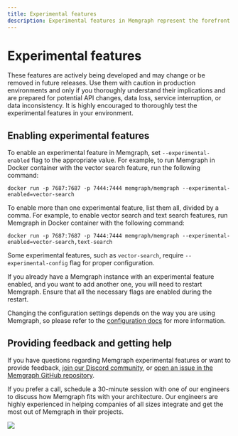 ```yaml
---
title: Experimental features
description: Experimental features in Memgraph represent the forefront of our innovation, offering cutting-edge functionality as we continuously enhance our product. While these features are still evolving and may experience occasional instability, our dedicated support team is ready to assist you promptly with any challenges, ensuring a seamless experience.
---
```



# Experimental features

These features are actively being developed and may change or be removed in
future releases. Use them with caution in production environments and only if
you thoroughly understand their implications and are prepared for potential API
changes, data loss, service interruption, or data inconsistency. It is highly
encouraged to thoroughly test the experimental features in your environment.


## Enabling experimental features

To enable an experimental feature in Memgraph, set `--experimental-enabled` flag
to the appropriate value. For example, to run Memgraph in Docker container with the vector
search feature, run the following command:

```
docker run -p 7687:7687 -p 7444:7444 memgraph/memgraph --experimental-enabled=vector-search
```

To enable more than one experimental feature, list them all, divided by a comma.
For example, to enable vector search and text search features, run Memgraph in
Docker container with the following command:

```
docker run -p 7687:7687 -p 7444:7444 memgraph/memgraph --experimental-enabled=vector-search,text-search
```

Some experimental features, such as `vector-search`, require
`--experimental-config` flag for proper configuration.

If you already have a Memgraph instance with an experimental feature enabled,
and you want to add another one, you will need to restart Memgraph. Ensure that
all the necessary flags are enabled during the restart.

Changing the configuration settings depends on the way you are using Memgraph,
so please refer to the [configuration
docs](/database-management/configuration#changing-configuration) for more
information.

## Providing feedback and getting help

If you have questions regarding Memgraph experimental features or want to
provide feedback, [join our Discord community](https://www.discord.gg/memgraph),
or [open an issue in the Memgraph GitHub
repository](https://github.com/memgraph/memgraph/issues).

If you prefer a call, schedule a 30-minute session with one of our engineers to
discuss how Memgraph fits with your architecture. Our engineers are highly
experienced in helping companies of all sizes integrate and get the most out of
Memgraph in their projects.

![](/pages/getting-started/memgraph-office-hours.svg)

<Cards>
  <Card
    title="Book a call"
    href="https://memgraph.com/office-hours"
  />
</Cards>
